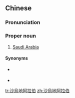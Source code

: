 ==Chinese==
{{zh-forms|s=沙乌地阿拉伯|type=33}}

===Pronunciation===
{{zh-pron
|m=Shāwūdì Ālābó
|c=saa1 wu1 dei6 aa3 laai1 baak3
|cat=pn
}}

===Proper noun===
{{zh-proper noun}}

# {{lb|zh|Taiwan}} [[Saudi Arabia]]

====Synonyms====
* {{qualifier|Mainland China}} {{zh-l|沙特阿拉伯}}
* {{zh-l|沙特}}

[[tr:沙烏地阿拉伯]]
[[zh:沙烏地阿拉伯]]